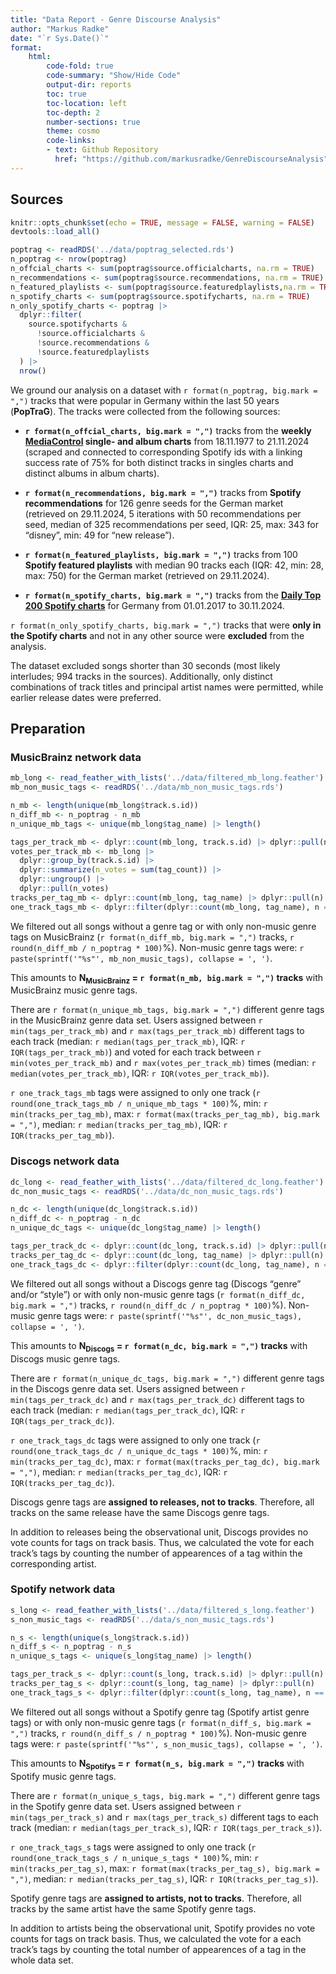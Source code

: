 ```yaml
---
title: "Data Report - Genre Discourse Analysis"
author: "Markus Radke"
date: "`r Sys.Date()`"
format: 
    html: 
        code-fold: true
        code-summary: "Show/Hide Code"
        output-dir: reports
        toc: true
        toc-location: left
        toc-depth: 2
        number-sections: true
        theme: cosmo
        code-links:
        - text: Github Repository
          href: "https://github.com/markusradke/GenreDiscourseAnalysis"
---
```

## Sources
```r
knitr::opts_chunk$set(echo = TRUE, message = FALSE, warning = FALSE)
devtools::load_all()
```	

```r
poptrag <- readRDS('../data/poptrag_selected.rds')
n_poptrag <- nrow(poptrag)
n_offcial_charts <- sum(poptrag$source.officialcharts, na.rm = TRUE)
n_recommendations <- sum(poptrag$source.recommendations, na.rm = TRUE)
n_featured_playlists <- sum(poptrag$source.featuredplaylists,na.rm = TRUE)
n_spotify_charts <- sum(poptrag$source.spotifycharts, na.rm = TRUE)
n_only_spotify_charts <- poptrag |>
  dplyr::filter(
    source.spotifycharts &
      !source.officialcharts &
      !source.recommendations &
      !source.featuredplaylists
  ) |>
  nrow()
```

We ground our analysis on a dataset with `r format(n_poptrag, big.mark = ",")` tracks that were popular in Germany within the last 50 years (**PopTraG**).  The tracks were collected from the following sources:

-   **`r format(n_offcial_charts, big.mark = ",")`** tracks from the **weekly [MediaControl](https://www.offiziellecharts.de/) single- and album charts** from 18.11.1977 to 21.11.2024 (scraped and connected to corresponding Spotify ids with a linking success rate of 75% for both distinct tracks in singles charts and distinct albums in album charts).

-   **`r format(n_recommendations, big.mark = ",")`** tracks from **Spotify recommendations** for 126 genre seeds for the German market (retrieved on 29.11.2024, 5 iterations with 50 recommendations per seed, median of 325 recommendations per seed, IQR: 25, max: 343 for "disney", min: 49 for "new release").

-   **`r format(n_featured_playlists, big.mark = ",")`** tracks from 100 **Spotify featured playlists** with median 90 tracks each (IQR: 42, min: 28, max: 750) for the German market (retrieved on 29.11.2024).

- **`r format(n_spotify_charts, big.mark = ",")`** tracks from the **[Daily Top 200 Spotify charts](https://spotifycharts.com/regional/de/weekly/latest)** for Germany from 01.01.2017 to 30.11.2024.

`r format(n_only_spotify_charts, big.mark = ",")` tracks that were **only in the Spotify charts** and not in any other source were **excluded** from the analysis.

:::{.callout-note}
The dataset excluded songs shorter than 30 seconds (most likely interludes; 994 tracks in the sources). Additionally, only distinct combinations of track titles and principal artist names were permitted, while earlier release dates were preferred.
:::

## Preparation
### MusicBrainz network data

```r
mb_long <- read_feather_with_lists('../data/filtered_mb_long.feather')
mb_non_music_tags <- readRDS('../data/mb_non_music_tags.rds')

n_mb <- length(unique(mb_long$track.s.id))
n_diff_mb <- n_poptrag - n_mb
n_unique_mb_tags <- unique(mb_long$tag_name) |> length()

tags_per_track_mb <- dplyr::count(mb_long, track.s.id) |> dplyr::pull(n)
votes_per_track_mb <- mb_long |> 
  dplyr::group_by(track.s.id) |> 
  dplyr::summarize(n_votes = sum(tag_count)) |> 
  dplyr::ungroup() |> 
  dplyr::pull(n_votes)
tracks_per_tag_mb <- dplyr::count(mb_long, tag_name) |> dplyr::pull(n)
one_track_tags_mb <- dplyr::filter(dplyr::count(mb_long, tag_name), n == 1) |> nrow()
```

We filtered out all songs without a genre tag or with only non-music genre tags on MusicBrainz (`r format(n_diff_mb, big.mark = ",")` tracks, `r round(n_diff_mb / n_poptrag * 100)`%). Non-music genre tags were: `r paste(sprintf('"%s"', mb_non_music_tags), collapse = ', ')`.

This amounts to **N~MusicBrainz~ = `r format(n_mb, big.mark = ",")` tracks** with MusicBrainz music genre tags.

There are `r format(n_unique_mb_tags, big.mark = ",")` different genre tags in the MusicBrainz genre data set. Users assigned between `r min(tags_per_track_mb)` and `r max(tags_per_track_mb)` different tags to each track (median: `r median(tags_per_track_mb)`, IQR: `r IQR(tags_per_track_mb)`) and voted for each track between `r min(votes_per_track_mb)` and `r max(votes_per_track_mb)` times (median: `r median(votes_per_track_mb)`, IQR: `r IQR(votes_per_track_mb)`).

`r one_track_tags_mb` tags were assigned to only one track (`r round(one_track_tags_mb / n_unique_mb_tags * 100)`%, min: `r min(tracks_per_tag_mb)`, max: `r format(max(tracks_per_tag_mb), big.mark = ",")`, median: `r median(tracks_per_tag_mb)`, IQR: `r IQR(tracks_per_tag_mb)`).

### Discogs network data

```r
dc_long <- read_feather_with_lists('../data/filtered_dc_long.feather')
dc_non_music_tags <- readRDS('../data/dc_non_music_tags.rds')

n_dc <- length(unique(dc_long$track.s.id))
n_diff_dc <- n_poptrag - n_dc
n_unique_dc_tags <- unique(dc_long$tag_name) |> length()

tags_per_track_dc <- dplyr::count(dc_long, track.s.id) |> dplyr::pull(n)
tracks_per_tag_dc <- dplyr::count(dc_long, tag_name) |> dplyr::pull(n)
one_track_tags_dc <- dplyr::filter(dplyr::count(dc_long, tag_name), n == 1) |> nrow()
```

We filtered out all songs without a Discogs genre tag (Discogs "genre" and/or "style") or with only non-music genre tags (`r format(n_diff_dc, big.mark = ",")` tracks, `r round(n_diff_dc / n_poptrag * 100)`%). Non-music genre tags were: `r paste(sprintf('"%s"', dc_non_music_tags), collapse = ', ')`.

This amounts to **N~Discogs~ = `r format(n_dc, big.mark = ",")` tracks** with Discogs music genre tags.

There are `r format(n_unique_dc_tags, big.mark = ",")` different genre tags in the Discogs genre data set. Users assigned between `r min(tags_per_track_dc)` and `r max(tags_per_track_dc)` different tags to each track (median: `r median(tags_per_track_dc)`, IQR: `r IQR(tags_per_track_dc)`).

`r one_track_tags_dc` tags were assigned to only one track (`r round(one_track_tags_dc / n_unique_dc_tags * 100)`%, min: `r min(tracks_per_tag_dc)`, max: `r format(max(tracks_per_tag_dc), big.mark = ",")`, median: `r median(tracks_per_tag_dc)`, IQR: `r IQR(tracks_per_tag_dc)`).

:::{.callout-important}
Discogs genre tags are **assigned to releases, not to tracks**. Therefore, all tracks on the same release have the same Discogs genre tags.
:::
:::{.callout-note}
In addition to releases being the observational unit, Discogs provides no vote counts for tags on track basis. Thus, we calculated the vote for each track's tags by counting the number of appearences of a tag within the corresponding artist.
:::


### Spotify network data

```r
s_long <- read_feather_with_lists('../data/filtered_s_long.feather')
s_non_music_tags <- readRDS('../data/s_non_music_tags.rds')

n_s <- length(unique(s_long$track.s.id))
n_diff_s <- n_poptrag - n_s
n_unique_s_tags <- unique(s_long$tag_name) |> length()

tags_per_track_s <- dplyr::count(s_long, track.s.id) |> dplyr::pull(n)
tracks_per_tag_s <- dplyr::count(s_long, tag_name) |> dplyr::pull(n)
one_track_tags_s <- dplyr::filter(dplyr::count(s_long, tag_name), n == 1) |> nrow()
```

We filtered out all songs without a Spotify genre tag (Spotify artist genre tags) or with only non-music genre tags (`r format(n_diff_s, big.mark = ",")` tracks, `r round(n_diff_s / n_poptrag * 100)`%). Non-music genre tags were: `r paste(sprintf('"%s"', s_non_music_tags), collapse = ', ')`.

This amounts to **N~Spotifys~ = `r format(n_s, big.mark = ",")` tracks** with Spotify music genre tags.

There are `r format(n_unique_s_tags, big.mark = ",")` different genre tags in the Spotify genre data set. Users assigned between `r min(tags_per_track_s)` and `r max(tags_per_track_s)` different tags to each track (median: `r median(tags_per_track_s)`, IQR: `r IQR(tags_per_track_s)`).

`r one_track_tags_s` tags were assigned to only one track (`r round(one_track_tags_s / n_unique_s_tags * 100)`%, min: `r min(tracks_per_tag_s)`, max: `r format(max(tracks_per_tag_s), big.mark = ",")`, median: `r median(tracks_per_tag_s)`, IQR: `r IQR(tracks_per_tag_s)`).

:::{.callout-important}
Spotify genre tags are **assigned to artists, not to tracks**. Therefore, all tracks by the same artist have the same Spotify genre tags.
::::
:::{.callout-note}
In addition to artists being the observational unit, Spotify provides no vote counts for tags on track basis. Thus, we calculated the vote for a each track's tags by counting the total number of appearences of a tag in the whole data set.
:::